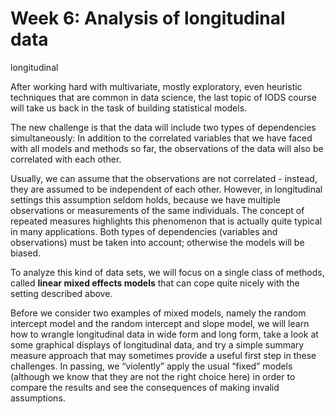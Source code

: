 # Week 6: Analysis of longitudinal data
longitudinal 

After working hard with multivariate, mostly exploratory, even heuristic techniques that are common in data science, the last topic of IODS course will take us back in the task of building statistical models.

The new challenge is that the data will include two types of dependencies simultaneously: In addition to the correlated variables that we have faced with all models and methods so far, the observations of the data will also be correlated with each other.

Usually, we can assume that the observations are not correlated - instead, they are assumed to be independent of each other. However, in longitudinal settings this assumption seldom holds, because we have multiple observations or measurements of the same individuals. The concept of repeated measures highlights this phenomenon that is actually quite typical in many applications. Both types of dependencies (variables and observations) must be taken into account; otherwise the models will be biased.

To analyze this kind of data sets, we will focus on a single class of methods, called **linear mixed effects models** that can cope quite nicely with the setting described above.

Before we consider two examples of mixed models, namely the random intercept model and the random intercept and slope model, we will learn how to wrangle longitudinal data in wide form and long form, take a look at some graphical displays of longitudinal data, and try a simple summary measure approach that may sometimes provide a useful first step in these challenges. In passing, we “violently” apply the usual “fixed” models (although we know that they are not the right choice here) in order to compare the results and see the consequences of making invalid assumptions.


